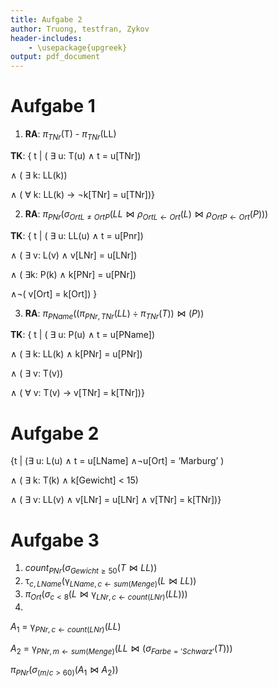 ```yaml
---
title: Aufgabe 2
author: Truong, testfran, Zykov
header-includes:
    - \usepackage{upgreek}
output: pdf_document
---
```


\large

# Aufgabe 1

1. **RA**:
$\pi_{TNr}$(T) -  $\pi_{TNr}$(LL)

**TK**: { t $|$ ( $\exists$ u: T(u) $\wedge$ t = u[TNr])

$\wedge$ ( $\exists$ k: LL(k))

$\wedge$ ( $\forall$ k: LL(k) $\rightarrow$ $\neg$k[TNr] = u[TNr])}

2. **RA**:
$\pi_{PNr}(\sigma_{OrtL\neq OrtP}(LL \Join \rho_{OrtL \leftarrow Ort}(L) \Join \rho_{OrtP \leftarrow Ort}(P)))$

**TK**: { t $|$ ( $\exists$ u: LL(u) $\wedge$ t = u[Pnr])

$\wedge$ ( $\exists$ v: L(v) $\wedge$ v[LNr] = u[LNr])

$\wedge$ ( $\exists$k: P(k) $\wedge$ k[PNr] = u[PNr])

$\wedge\neg$( v[Ort] = k[Ort])
}

3. **RA**:
$\pi_{PName}(( \pi_{PNr,TNr}(LL) \div \pi_{TNr}(T))\Join (P))$

**TK**: { t $|$ ( $\exists$ u: P(u) $\wedge$ t = u[PName])

$\wedge$ ( $\exists$ k: LL(k) $\wedge$ k[PNr] = u[PNr])

$\wedge$ ( $\exists$ v: T(v))

$\wedge$ ( $\forall$ v: T(v) $\rightarrow$ v[TNr] = k[TNr])}

# Aufgabe 2
{t $|$ ($\exists$ u: L(u) $\wedge$ t = u[LName] $\wedge \neg$u[Ort] = 'Marburg' )

$\wedge$ ( $\exists$ k: T(k) $\wedge$ k[Gewicht] $<$ 15)

$\wedge$ ( $\exists$ v: LL(v) $\wedge$ v[LNr] = u[LNr] $\wedge$ v[TNr] = k[TNr])}

# Aufgabe 3
1.
$count_{PNr}(\sigma_{Gewicht \geq 50}(T \Join LL))$
2.
$\uptau_{c,LName}(\upgamma_{LName,c \leftarrow sum(Menge)}(L \Join LL))$
3.
$\pi_{Ort}(\sigma_{c < 8} (L \Join \upgamma_{LNr, c \leftarrow count(LNr)} (LL)))$
4.

$A_1$ = $\upgamma_{PNr, c \leftarrow count(LNr)}(LL)$

$A_2$ = $\upgamma_{PNr, m \leftarrow sum(Menge)}(LL \Join (\sigma_{Farbe = 'Schwarz'}(T)))$


$\pi_{PNr}(\sigma_{(m/c > 60)}(A_1 \Join A_2))$
